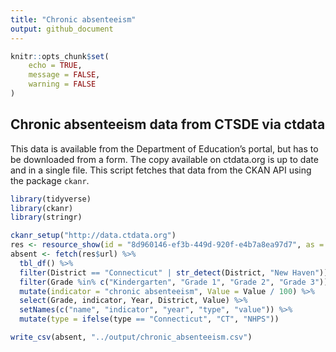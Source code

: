 ```yaml
---
title: "Chronic absenteeism"
output: github_document
---
```


```r
knitr::opts_chunk$set(
	echo = TRUE,
	message = FALSE,
	warning = FALSE
)
```

## Chronic absenteeism data from CTSDE via ctdata

This data is available from the Department of Education's portal, but has to be downloaded from a form. The copy available on ctdata.org is up to date and in a single file. This script fetches that data from the CKAN API using the package `ckanr`.

```r
library(tidyverse)
library(ckanr)
library(stringr)
```

```r
ckanr_setup("http://data.ctdata.org")
res <- resource_show(id = "8d960146-ef3b-449d-920f-e4b7a8ea97d7", as = "table")
absent <- fetch(res$url) %>% 
  tbl_df() %>%
  filter(District == "Connecticut" | str_detect(District, "New Haven")) %>%
  filter(Grade %in% c("Kindergarten", "Grade 1", "Grade 2", "Grade 3")) %>%
  mutate(indicator = "chronic absenteeism", Value = Value / 100) %>%
  select(Grade, indicator, Year, District, Value) %>%
  setNames(c("name", "indicator", "year", "type", "value")) %>%
  mutate(type = ifelse(type == "Connecticut", "CT", "NHPS"))

write_csv(absent, "../output/chronic_absenteeism.csv")
```

